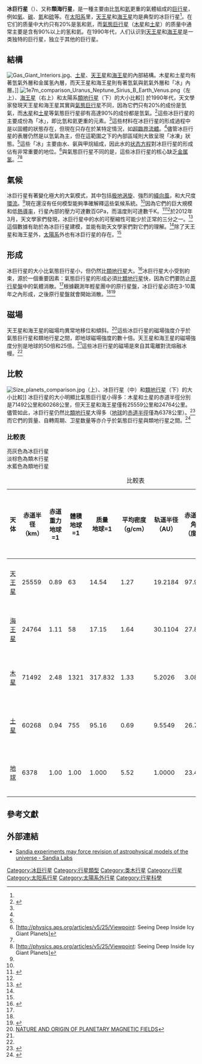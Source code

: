 {{Multiple image |direction=vertical |align=right |width=230|image1=Uranus2.jpg|image2=Neptune - Voyager 2 (29347980845) flatten crop.jpg|caption1=天王星|caption2=海王星}}
'''冰巨行星'''（{{lang-en|'''ice giant'''}}）、又称'''類海行星'''，是一種主要由比[[氫|氫]]和[[氦|氦]]更重的氣體組成的[[巨行星|巨行星]]，例如[[氧|氧]]、[[碳|碳]]、[[氮|氮]]和[[硫|硫]]等。在[[太阳系|太阳系]]里，[[天王星|天王星]]和[[海王星|海王星]]均是典型的冰巨行星<ref name=hof/>。在它们的质量中大约只有20%是氢和氦，而[[氣態巨行星|氣態巨行星]]（[[木星|木星]]和[[土星|土星]]）的质量中通常主要是含有90%以上的氢和氦。在1990年代，人们认识到[[天王星|天王星]]和[[海王星|海王星]]是一类独特的巨行星，独立于其他的巨行星。

==結構==
[[File:Gas_Giant_Interiors.jpg|thumb]]、[[土星|土星]]、[[天王星|天王星]]和[[海王星|海王星]]的內部結構。木星和土星均有著氫氣外層和金属氢內層，而天王星和海王星則有著氫氣與氦氣外層和「冰」內層。]]
[[File:1e7m_comparison_Uranus_Neptune_Sirius_B_Earth_Venus.png|thumb]]（左上）、[[海王星|海王星]]（右上）和太陽系[[類地行星|類地行星]]（下）的大小比較]]
於1990年代，天文學家發現天王星和海王星其實與[[氣態巨行星|氣態巨行星]]不同，因為它們只有20%的成份是氫氣，而[[木星|木星]]和[[土星|土星]]等氣態巨行星卻有高達90%的成份都是氫氣。<ref name=hof>{{Cite web |url=http://www.lpi.usra.edu/decadal/opag/IceGiantAtmospheres_v7.pdf |title=M. Hofstadter w/ co-authors - The Atmosphere of the Ice Giants, Uranus and Neptune |accessdate=2013-12-01 |archive-date=2016-05-14 |archive-url=https://web.archive.org/web/20160514074010/http://www.lpi.usra.edu/decadal/opag/IceGiantAtmospheres_v7.pdf |dead-url=no }}</ref>這些冰巨行星的主要成份為「冰」，即比氫和氦更重的元素。<ref name=hof/>這些材料在冰巨行星的形成過程中是以固體的狀態存在，但現在只存在於某特定情況，如[[超臨界流體|超臨界流體]]。<ref name=hof/>儘管冰巨行星的表層仍然是以氫氣為主，但在這範圍之下的內部區域則大致呈現「冰凍」狀態。<ref name=hof/>這些「冰」主要由水、氨與甲烷組成，因此水的[[状态方程|状态方程]]對冰巨行星的形成佔有非常重要的地位。<ref name=phy>[http://physics.aps.org/articles/v5/25/Viewpoint: Seeing Deep Inside Icy Giant Planets]{{dead link|date=2018年2月 |bot=InternetArchiveBot |fix-attempted=yes }}</ref>與氣態巨行星不同的是，這些冰巨行星的核心缺乏[[金属氢|金属氢]]。<ref name=hof/><ref>[http://physics.aps.org/articles/v5/25/Viewpoint: Seeing Deep Inside Icy Giant Planets]{{dead link|date=2018年2月 |bot=InternetArchiveBot |fix-attempted=yes }}</ref>

==氣候==
冰巨行星有著變化極大的大氣模式，其中包括[[极地涡旋|极地涡旋]]、強烈的[[緯向風|緯向風]]，和大尺度[[環流|環流]]。<ref name=hof/>現在還沒有任何模型能夠準確解釋這些氣候系統。<ref name=hof/>因為它們的巨大規模和低[[熱導率|熱導率]]，行星內部的壓力可達數百GPa，而溫度則可達數千K。<ref>{{Cite web |url=https://share.sandia.gov/news/resources/news_releases/compressing-water/ |title=Sandia experiments may force revision of astrophysical models of the universe - Sandia Labs |accessdate=2013-12-01 |archive-date=2013-11-06 |archive-url=https://web.archive.org/web/20131106040548/https://share.sandia.gov/news/resources/news_releases/compressing-water/ |dead-url=no }}</ref><ref name= phy/>於2012年3月，天文學家們發現，冰巨行星中的水的可壓縮性可能少於正常的三分之一。<ref name=astro>{{Cite web |url=http://www.astrobio.net/pressrelease/4641/the-interiors-of-ice-giant-planets |title=The Interiors of Ice Giant Planets (2012) |access-date=2013-12-01 |archive-url=https://web.archive.org/web/20131213090750/http://www.astrobio.net/pressrelease/4641/the-interiors-of-ice-giant-planets |archive-date=2013-12-13 |dead-url=yes }}</ref>這個數據有助於為冰巨行星建模，並能有助天文學家們對它們的理解。<ref name=astro/>除了天王星和海王星外，[[太陽系|太陽系]]外也有冰巨行星的存在。<ref name=astro/>

==形成==
冰巨行星的大小比氣態巨行星小，但仍然比[[類地行星|類地行星]]大。<ref name=plan>{{Cite web |url=http://www.scholarpedia.org/article/Planetary_formation_and_migration/ |title=Planetary formation and migration |accessdate=2013-12-01 |archive-date=2013-11-15 |archive-url=https://web.archive.org/web/20131115120534/http://www.scholarpedia.org/article/Planetary_formation_and_migration |dead-url=no }}</ref>冰巨行星大小受到約束，源於一個重要因素：氣態巨行星的形成必須比[[類地行星|類地行星]]快，因為它們要防止[[原行星盤|原行星盤]]中的氣體消散。<ref name=plan/>根據觀測年輕星團中的原行星盤，冰巨行星必須在3-10萬年之內形成，之後原行星盤就會開始消散。<ref name=plan/><ref>{{Cite web |url=http://www.scholarpedia.org/article/Planetary_formation_and_migration/ |title=Planetary formation and migration |accessdate=2013-12-01 |archive-date=2013-11-15 |archive-url=https://web.archive.org/web/20131115120534/http://www.scholarpedia.org/article/Planetary_formation_and_migration |dead-url=no }}</ref>

==磁場==
天王星和海王星的磁場均異常地移位和傾斜。<ref name=mag>[http://evildrganymede.net/work/magfield.htm/THE NATURE AND ORIGIN OF PLANETARY MAGNETIC FIELDS]{{dead link|date=2017年11月 |bot=InternetArchiveBot |fix-attempted=yes }}</ref>這些冰巨行星的磁場強度介乎於氣態巨行星和類地行星之間，即地球磁場強度的數十倍。天王星和海王星的磁場強度分別是地球的50倍和25倍。<ref name=mag/>這些冰巨行星的磁場是來自其電離對流熔融冰幔。<ref name=mag/>

==比較==
[[File:Size_planets_comparison.jpg|thumb]]（上）、冰巨行星（中）和[[類地行星|類地行星]]（下）的大小比較]]
冰巨行星的大小明顯比氣態巨行星小得多：木星和土星的赤道半徑分別是71492公里和60268公里，但天王星和海王星僅有25559公里和24764公里。儘管如此，冰巨行星仍然比[[類地行星|類地行星]]大得多（[[地球|地球]]的[[赤道|赤道]][[半徑|半徑]]僅為6378公里）。<ref>{{cite web |title=Formation of Giant Planets |author=Jack J. Lissauer, David J. Stevenson |work=NASA Ames Research Center; California Institute of Technology |year=2006 |url=http://www.gps.caltech.edu/uploads/File/People/djs/lissauer&stevenson(PPV).pdf |format=PDF |accessdate=2006-01-16 |deadurl=yes |archiveurl=https://web.archive.org/web/20090326060004/http://www.gps.caltech.edu/uploads/File/People/djs/lissauer%26stevenson%28PPV%29.pdf |archivedate=2009-03-26 }}</ref>而它們的質量、自轉周期、卫星数量等亦介乎於氣態巨行星與類地行星之間。<ref>{{Cite journal|title=Post Voyager comparisons of the interiors of Uranus and Neptune |author=Podolak, M.; Reynolds, R. T.; Young, R. | year=1990|pages=1737|issue=10|volume=17|doi=10.1029/GL017i010p01737 |bibcode=1990GeoRL..17.1737P|journal=Geophysical Research Letters}}</ref>

=== 比較表 ===
{{Colorbox|#F5F5F5}}亮灰色為冰巨行星<br>{{Colorbox|#FFE4B5}}淡棕色為類木行星<br>{{Colorbox|#AFEEEE}}水藍色為類地行星

{| class="wikitable sortable"
 |- bgcolor="#efefef"
|+比較表
|-style="background: #E0E0FF"
!width="60px"|天体!!赤道半径<br />（km）!!赤道重力<br />地球=1!!體積<br />地球=1!!质量<br />地球=1!!平均密度<br />（g/cm）!!轨道半径<br />（AU）!!赤道傾角<br />（度）!!公转周期<br />（地球年）!!自转周期<br />（地球日）!!width="45px"|已发现卫星数
|-
|[[天王星|天王星]]||25559||0.89||63   || 14.54 ||1.27||19.2184||97.9 ||84.01年 ||17小时14分钟||27
|-
|[[海王星|海王星]]||24764||1.11||58   || 17.15 ||1.64||30.1104||27.8 ||164.82年||16小时06分钟||14
|-style="background: #FFE4B5"
|[[木星|木星]]||  71492||2.48||1321 ||317.832||1.33|| 5.2026|| 3.08||11.86年||9小时50分钟||79
|-style="background: #FFE4B5"
|[[土星|土星]]||  60268||0.94||755  || 95.16 ||0.69|| 9.5549||26.7 ||29.46年 ||10小时39分钟||82
|-style="background: #AFEEEE"
|[[地球|地球]]||   6378||1.00||1.00 ||  1.000||5.52|| 1.0000||23.44||1年 ||23小时56分钟||1
|}

==參考文獻==
{{reflist|2}}

==外部連結==
{{wiktionary|ice giant}}
* [https://share.sandia.gov/news/resources/news_releases/compressing-water/ Sandia experiments may force revision of astrophysical models of the universe - Sandia Labs]{{Wayback|url=https://share.sandia.gov/news/resources/news_releases/compressing-water/ |date=20131106040548 }}

{{太阳系模板}}
{{系外行星}}

[[Category:冰巨行星|Category:冰巨行星]]
[[Category:行星類型|Category:行星類型]]
[[Category:类木行星|Category:类木行星]]
[[Category:行星|Category:行星]]
[[Category:太阳系行星|Category:太阳系行星]]
[[Category:太陽系外行星|Category:太陽系外行星]]
[[Category:行星科學|Category:行星科學]]